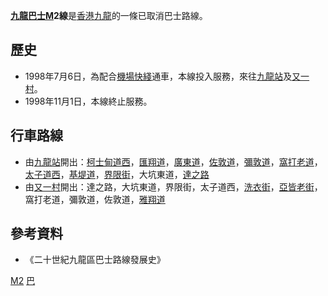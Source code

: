 {{Infobox Bus Route
| image =
| number = 九龍巴士M2線
| operator = [[九龍巴士|九龍巴士]]
| garage = 
| length = 
| time = 
| start = [[九龍站_(港鐵)|九龍站]]
| via = [[旺角|旺角]]、[[太子_(香港)|太子]]
| end = [[又一村|又一村]]
| level = 
| level1 = 
| frequency = 
| Other_route =
| vehicle = [[Dennis_Dart|Dennis Dart]] 9.9m
| Fare = 
| Section_Fare1 = 
| Section_Fare2 =
| bgcolor = red
| fontcolor = yellow
}}

'''[[九龍巴士|九龍巴士]]M2線'''是[[香港|香港]][[九龍|九龍]]的一條已取消巴士路線。

==歷史==
*1998年7月6日，為配合[[機場快綫_(港鐵)|機場快綫]]通車，本線投入服務，來往[[九龍站_(港鐵)|九龍站]]及[[又一村|又一村]]。
*1998年11月1日，本線終止服務。

==行車路線==
*由[[九龍站_(港鐵)|九龍站]]開出：[[柯士甸道西|柯士甸道西]]，[[匯翔道|匯翔道]]，[[廣東道|廣東道]]，[[佐敦道|佐敦道]]，[[彌敦道|彌敦道]]，[[窩打老道|窩打老道]]，[[太子道西|太子道西]]，[[基堤道|基堤道]]，[[界限街|界限街]]，大坑東道，[[達之路|達之路]]
*由[[又一村|又一村]]開出：達之路，大坑東道，界限街，太子道西，[[洗衣街|洗衣街]]，[[亞皆老街|亞皆老街]]，窩打老道，彌敦道，佐敦道，[[雅翔道|雅翔道]]

==參考資料==
*《二十世紀九龍區巴士路線發展史》

[[Category:已取消九龍巴士路線|M2]]
[[Category:1998年香港廢除|巴]]